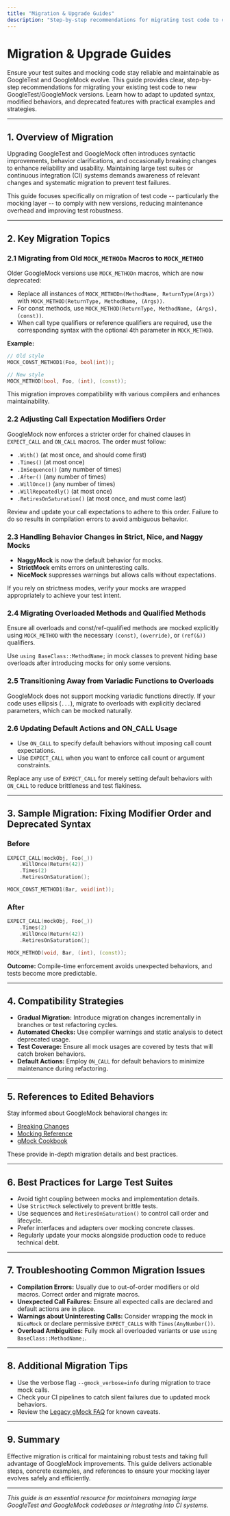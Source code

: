 ```yaml
---
title: "Migration & Upgrade Guides"
description: "Step-by-step recommendations for migrating test code to comply with new versions, including sample fixes, compatibility strategies, and references to edited behaviors. Essential for maintainers managing large test suites or CI systems."
---
```


# Migration & Upgrade Guides

Ensure your test suites and mocking code stay reliable and maintainable as GoogleTest and GoogleMock evolve. This guide provides clear, step-by-step recommendations for migrating your existing test code to new GoogleTest/GoogleMock versions. Learn how to adapt to updated syntax, modified behaviors, and deprecated features with practical examples and strategies.

---

## 1. Overview of Migration

Upgrading GoogleTest and GoogleMock often introduces syntactic improvements, behavior clarifications, and occasionally breaking changes to enhance reliability and usability. Maintaining large test suites or continuous integration (CI) systems demands awareness of relevant changes and systematic migration to prevent test failures.

This guide focuses specifically on migration of test code -- particularly the mocking layer -- to comply with new versions, reducing maintenance overhead and improving test robustness.

---

## 2. Key Migration Topics

### 2.1 Migrating from Old `MOCK_METHODn` Macros to `MOCK_METHOD`

Older GoogleMock versions use `MOCK_METHODn` macros, which are now deprecated:

- Replace all instances of `MOCK_METHODn(MethodName, ReturnType(Args))` with `MOCK_METHOD(ReturnType, MethodName, (Args))`.
- For const methods, use `MOCK_METHOD(ReturnType, MethodName, (Args), (const))`.
- When call type qualifiers or reference qualifiers are required, use the corresponding syntax with the optional 4th parameter in `MOCK_METHOD`.

**Example:**

```cpp
// Old style
MOCK_CONST_METHOD1(Foo, bool(int));

// New style
MOCK_METHOD(bool, Foo, (int), (const));
```

This migration improves compatibility with various compilers and enhances maintainability.

### 2.2 Adjusting Call Expectation Modifiers Order

GoogleMock now enforces a stricter order for chained clauses in `EXPECT_CALL` and `ON_CALL` macros. The order must follow:

- `.With()` (at most once, and should come first)
- `.Times()` (at most once)
- `.InSequence()` (any number of times)
- `.After()` (any number of times)
- `.WillOnce()` (any number of times)
- `.WillRepeatedly()` (at most once)
- `.RetiresOnSaturation()` (at most once, and must come last)

Review and update your call expectations to adhere to this order. Failure to do so results in compilation errors to avoid ambiguous behavior.

### 2.3 Handling Behavior Changes in Strict, Nice, and Naggy Mocks

- **NaggyMock** is now the default behavior for mocks.
- **StrictMock** emits errors on uninteresting calls.
- **NiceMock** suppresses warnings but allows calls without expectations.

If you rely on strictness modes, verify your mocks are wrapped appropriately to achieve your test intent.

### 2.4 Migrating Overloaded Methods and Qualified Methods

Ensure all overloads and const/ref-qualified methods are mocked explicitly using `MOCK_METHOD` with the necessary `(const)`, `(override)`, or `(ref(&))` qualifiers.

Use `using BaseClass::MethodName;` in mock classes to prevent hiding base overloads after introducing mocks for only some versions.

### 2.5 Transitioning Away from Variadic Functions to Overloads

GoogleMock does not support mocking variadic functions directly. If your code uses ellipsis (`...`), migrate to overloads with explicitly declared parameters, which can be mocked naturally.

### 2.6 Updating Default Actions and ON_CALL Usage

- Use `ON_CALL` to specify default behaviors without imposing call count expectations.
- Use `EXPECT_CALL` when you want to enforce call count or argument constraints.

Replace any use of `EXPECT_CALL` for merely setting default behaviors with `ON_CALL` to reduce brittleness and test flakiness.

---

## 3. Sample Migration: Fixing Modifier Order and Deprecated Syntax

### Before

```cpp
EXPECT_CALL(mockObj, Foo(_))
    .WillOnce(Return(42))
    .Times(2)
    .RetiresOnSaturation();

MOCK_CONST_METHOD1(Bar, void(int));
```

### After

```cpp
EXPECT_CALL(mockObj, Foo(_))
    .Times(2)
    .WillOnce(Return(42))
    .RetiresOnSaturation();

MOCK_METHOD(void, Bar, (int), (const));
```

**Outcome:** Compile-time enforcement avoids unexpected behaviors, and tests become more predictable.

---

## 4. Compatibility Strategies

- **Gradual Migration:** Introduce migration changes incrementally in branches or test refactoring cycles.
- **Automated Checks:** Use compiler warnings and static analysis to detect deprecated usage.
- **Test Coverage:** Ensure all mock usages are covered by tests that will catch broken behaviors.
- **Default Actions:** Employ `ON_CALL` for default behaviors to minimize maintenance during refactoring.

---

## 5. References to Edited Behaviors

Stay informed about GoogleMock behavioral changes in:

- [Breaking Changes](https://google.github.io/googletest/changelog/breaking-changes.html)
- [Mocking Reference](https://google.github.io/googletest/reference/mocking.html)
- [gMock Cookbook](https://google.github.io/googletest/gmock_cook_book.html)

These provide in-depth migration details and best practices.

---

## 6. Best Practices for Large Test Suites

- Avoid tight coupling between mocks and implementation details.
- Use `StrictMock` selectively to prevent brittle tests.
- Use sequences and `RetiresOnSaturation()` to control call order and lifecycle.
- Prefer interfaces and adapters over mocking concrete classes.
- Regularly update your mocks alongside production code to reduce technical debt.

---

## 7. Troubleshooting Common Migration Issues

- **Compilation Errors:** Usually due to out-of-order modifiers or old macros. Correct order and migrate macros.
- **Unexpected Call Failures:** Ensure all expected calls are declared and default actions are in place.
- **Warnings about Uninteresting Calls:** Consider wrapping the mock in `NiceMock` or declare permissive `EXPECT_CALL`s with `Times(AnyNumber())`.
- **Overload Ambiguities:** Fully mock all overloaded variants or use `using BaseClass::MethodName;`.

---

## 8. Additional Migration Tips

- Use the verbose flag `--gmock_verbose=info` during migration to trace mock calls.
- Check your CI pipelines to catch silent failures due to updated mock behaviors.
- Review the [Legacy gMock FAQ](https://google.github.io/googletest/gmock_faq.html) for known caveats.

---

## 9. Summary

Effective migration is critical for maintaining robust tests and taking full advantage of GoogleMock improvements. This guide delivers actionable steps, concrete examples, and references to ensure your mocking layer evolves safely and efficiently.


---

_This guide is an essential resource for maintainers managing large GoogleTest and GoogleMock codebases or integrating into CI systems._
